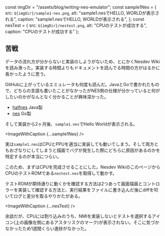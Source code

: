 const imgDir = "/assets/blog/writing-nes-emulator";
const sample1Nes = {
  src: `${imgDir}/sample1-nes.png`,
  alt: "sample1.nesでHELLO, WORLDが表示される",
  caption: "sample1.nesでHELLO, WORLDが表示される",
};
const nesTest = {
  src: `${imgDir}/nestest.png`,
  alt: "CPUのテストが成功する",
  caption: "CPUのテストが成功する"
};

## 苦戦

データの流れ方が分からないと実装のしようがないため、とにかくNesdev Wikiを読み漁った。実装する時間よりもドキュメントを読んでる時間の方がはるかに長かったように思う。

GitHubに上がっているエミュレータも何度も読んだ。JavaとGoで書かれたもので、どちらの言語も書いたことがなかったがNES側の仕様が分かっていると何がしたいのかがなんとなく分かることが興味深かった。

* [halfnes](https://github.com/andrew-hoffman/halfnes) Java製
* [nes](https://github.com/fogleman/nes) Go製

そして実装から2ヶ月後、`sample1.nes`でHello Worldが表示される。

<ImageWithCaption {...sample1Nes} />

実は`sample1.nes`はCPUとPPUを適当に実装しても動いてしまう。そして両方ともおざなりにしてしまうと描画でバグが発生した際にどちらに原因があるのかを特定するのが本当につらい。

このため、まずはCPUを完成させることにした。Nesdev WikiのこのページからCPUのテストROMである`nestest.nes`を取得して動かす。

テストROMが期待通りに動くかを確認する方法は2つあって画面描画とコントロラーを実装して確認する方法と、実行結果をファイルに書き込んだ後にdiffを叩いてログと差分を取るやりかたがある。

<ImageWithCaption {...nesTest} />

余談だが、CPUには割り込みのうち、NMIを実装しないとテストを選択するアイコン(上の画像左側にあるアスタリスクのマーク)が表示されない。そこに気づかなかったため1週間くらい進捗がなかった。
